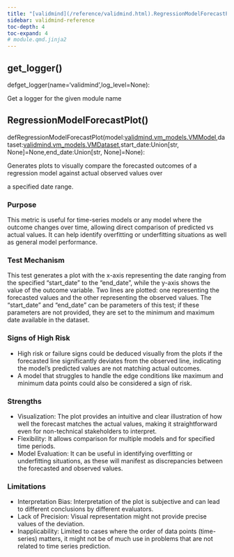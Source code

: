 ```yaml
---
title: "[validmind](/reference/validmind.html).RegressionModelForecastPlot"
sidebar: validmind-reference
toc-depth: 4
toc-expand: 4
# module.qmd.jinja2
---
```


## get_logger<span class='muted'>()</span>

<!-- signatures.jinja2 -->

::: {.signature}

<span class="kw">def</span><span class="name">get_logger</span>(<span class="param"><span class="n">name</span><span class="o">=</span><span class="s1">'validmind'</span><span class="muted">,</span></span><span class="param"><span class="n">log_level</span><span class="o">=</span><span class="kc">None</span></span>):

:::

<!-- docstring.jinja2 -->

Get a logger for the given module name

<!-- function.qmd.jinja2 -->

## RegressionModelForecastPlot[()]{.muted}

<!-- signatures.jinja2 -->

::: {.signature}

<span class="kw">def</span><span class="name">RegressionModelForecastPlot</span>(<span class="param"><span class="n">model</span><span class="p">:</span><!-- types.jinja2 - format_type --><a href="/reference/validmind/vm_models.html#class-vmmodel">validmind.vm_models.VMModel</a><span class="muted">,</span></span><span class="param"><span class="n">dataset</span><span class="p">:</span><!-- types.jinja2 - format_type --><a href="/reference/validmind/vm_models.html#class-vmdataset">validmind.vm_models.VMDataset</a><span class="muted">,</span></span><span class="param"><span class="n">start_date</span><span class="p">:</span><!-- types.jinja2 - format_type --><!-- types.jinja2 - format_type --><span class="n">Union</span><span class="p">\[</span><!-- types.jinja2 - format_type --><span class="nb">str</span><span class="p">, </span><!-- types.jinja2 - format_type --><span class="n">None</span><span class="p">\]</span><span class="o">=</span><span class="kc">None</span><span class="muted">,</span></span><span class="param"><span class="n">end_date</span><span class="p">:</span><!-- types.jinja2 - format_type --><!-- types.jinja2 - format_type --><span class="n">Union</span><span class="p">\[</span><!-- types.jinja2 - format_type --><span class="nb">str</span><span class="p">, </span><!-- types.jinja2 - format_type --><span class="n">None</span><span class="p">\]</span><span class="o">=</span><span class="kc">None</span></span>):

:::

<!-- docstring.jinja2 -->

Generates plots to visually compare the forecasted outcomes of a regression model against actual observed values over

a specified date range.

### Purpose

This metric is useful for time-series models or any model where the outcome changes over time, allowing direct comparison of predicted vs actual values. It can help identify overfitting or underfitting situations as well as general model performance.

### Test Mechanism

This test generates a plot with the x-axis representing the date ranging from the specified "start_date" to the "end_date", while the y-axis shows the value of the outcome variable. Two lines are plotted: one representing the forecasted values and the other representing the observed values. The "start_date" and "end_date" can be parameters of this test; if these parameters are not provided, they are set to the minimum and maximum date available in the dataset.

### Signs of High Risk

- High risk or failure signs could be deduced visually from the plots if the forecasted line significantly deviates from the observed line, indicating the model's predicted values are not matching actual outcomes.
- A model that struggles to handle the edge conditions like maximum and minimum data points could also be considered a sign of risk.

### Strengths

- Visualization: The plot provides an intuitive and clear illustration of how well the forecast matches the actual values, making it straightforward even for non-technical stakeholders to interpret.
- Flexibility: It allows comparison for multiple models and for specified time periods.
- Model Evaluation: It can be useful in identifying overfitting or underfitting situations, as these will manifest as discrepancies between the forecasted and observed values.

### Limitations

- Interpretation Bias: Interpretation of the plot is subjective and can lead to different conclusions by different evaluators.
- Lack of Precision: Visual representation might not provide precise values of the deviation.
- Inapplicability: Limited to cases where the order of data points (time-series) matters, it might not be of much use in problems that are not related to time series prediction.
